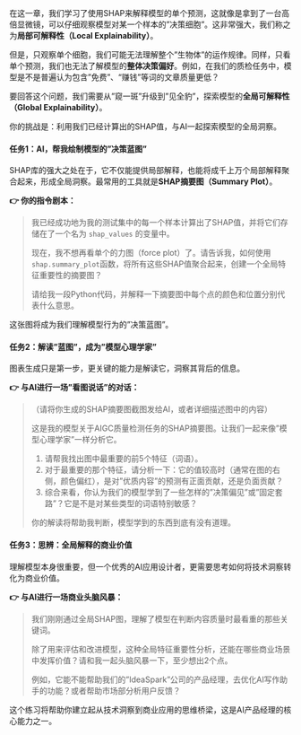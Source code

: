 ::: {.callout-warning title="动手练习与挑战：从'窥一斑'到'见全豹'——探索全局模型洞察"}

在这一章，我们学习了使用SHAP来解释模型的单个预测，这就像是拿到了一台高倍显微镜，可以仔细观察模型对某一个样本的"决策细胞"。这非常强大，我们称之为**局部可解释性（Local Explainability）**。

但是，只观察单个细胞，我们可能无法理解整个"生物体"的运作规律。同样，只看单个预测，我们也无法了解模型的**整体决策偏好**。例如，在我们的质检任务中，模型是不是普遍认为包含"免费"、"赚钱"等词的文章质量更低？

要回答这个问题，我们需要从"窥一斑"升级到"见全豹"，探索模型的**全局可解释性（Global Explainability）**。

你的挑战是：利用我们已经计算出的SHAP值，与AI一起探索模型的全局洞察。

#### 任务1：AI，帮我绘制模型的"决策蓝图"

SHAP库的强大之处在于，它不仅能提供局部解释，也能将成千上万个局部解释聚合起来，形成全局洞察。最常用的工具就是**SHAP摘要图（Summary Plot）**。

**👉 你的指令剧本：**

> 我已经成功地为我的测试集中的每一个样本计算出了SHAP值，并将它们存储在了一个名为 `shap_values` 的变量中。
> 
> 现在，我不想再看单个的力图（force plot）了。请告诉我，如何使用`shap.summary_plot`函数，将所有这些SHAP值聚合起来，创建一个全局特征重要性的摘要图？
> 
> 请给我一段Python代码，并解释一下摘要图中每个点的颜色和位置分别代表什么意思。

这张图将成为我们理解模型行为的"决策蓝图"。

#### 任务2：解读"蓝图"，成为"模型心理学家"

图表生成只是第一步，更关键的能力是解读它，洞察其背后的信息。

**👉 与AI进行一场"看图说话"的对话：**

> （请将你生成的SHAP摘要图截图发给AI，或者详细描述图中的内容）
> 
> 这是我的模型关于AIGC质量检测任务的SHAP摘要图。让我们一起来像"模型心理学家"一样分析它。
> 
> 1.  请帮我找出图中最重要的前5个特征（词语）。
> 2.  对于最重要的那个特征，请分析一下：它的值较高时（通常在图的右侧，颜色偏红），是对"优质内容"的预测有正面贡献，还是负面贡献？
> 3.  综合来看，你认为我们的模型学到了一些怎样的"决策偏见"或"固定套路"？它是不是对某些类型的词语特别敏感？
> 
> 你的解读将帮助我判断，模型学到的东西到底有没有道理。

#### 任务3：思辨：全局解释的商业价值

理解模型本身很重要，但一个优秀的AI应用设计者，更需要思考如何将技术洞察转化为商业价值。

**👉 与AI进行一场商业头脑风暴：**

> 我们刚刚通过全局SHAP图，理解了模型在判断内容质量时最看重的那些关键词。
> 
> 除了用来评估和改进模型，这种全局特征重要性分析，还能在哪些商业场景中发挥价值？请和我一起头脑风暴一下，至少想出2个点。
> 
> 例如，它能不能帮助我们的"IdeaSpark"公司的产品经理，去优化AI写作助手的功能？或者帮助市场部分析用户反馈？

这个练习将帮助你建立起从技术洞察到商业应用的思维桥梁，这是AI产品经理的核心能力之一。

::: 